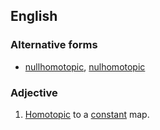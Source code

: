 {{also|nullhomotopic}}
==English==
{{wikipedia}}

===Alternative forms===
* [[nullhomotopic]], [[nulhomotopic]]

===Adjective===
{{en-adj|-}}
# {{lb|en|topology|of a [[map]]}} [[homotopic|Homotopic]] to a [[constant]] map.